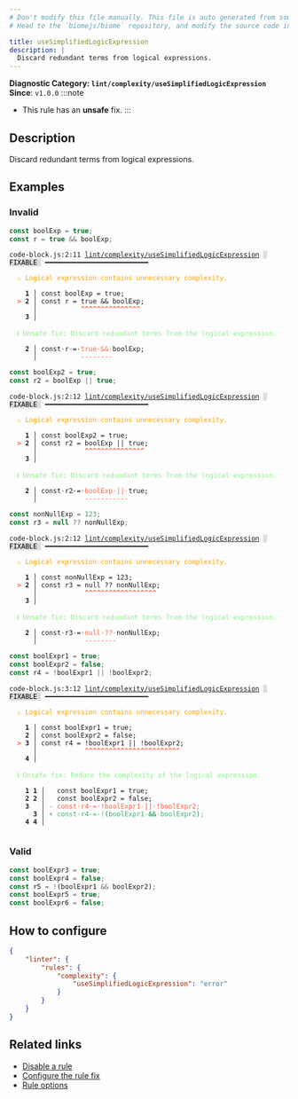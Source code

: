 ```yaml
---
# Don't modify this file manually. This file is auto generated from source, and you will lose your changes next time the website is built.
# Head to the `biomejs/biome` repository, and modify the source code in there.

title: useSimplifiedLogicExpression
description: |
  Discard redundant terms from logical expressions.
---
```


**Diagnostic Category: `lint/complexity/useSimplifiedLogicExpression`**
<Tabs>
<TabItem label="JavaScript (and super languages)" icon="seti:javascript">
**Since**: `v1.0.0`
:::note
- This rule has an **unsafe** fix.
:::

## Description
Discard redundant terms from logical expressions.

## Examples

### Invalid

```js
const boolExp = true;
const r = true && boolExp;
```

<pre class="language-text"><code class="language-text">code-block.js:2:11 <a href="https://biomejs.dev/linter/rules/use-simplified-logic-expression">lint/complexity/useSimplifiedLogicExpression</a> <span style="color: #000; background-color: #ddd;"> FIXABLE </span> ━━━━━━━━━━━━━━━━━━━━━━━━━━<br /><br />  <strong><span style="color: Orange;">⚠</span></strong> <span style="color: Orange;">Logical expression contains unnecessary complexity.</span><br />  <br />    <strong>1 │ </strong>const boolExp = true;<br />  <strong><span style="color: Tomato;">&gt;</span></strong> <strong>2 │ </strong>const r = true &amp;&amp; boolExp;<br />   <strong>   │ </strong>          <strong><span style="color: Tomato;">^</span></strong><strong><span style="color: Tomato;">^</span></strong><strong><span style="color: Tomato;">^</span></strong><strong><span style="color: Tomato;">^</span></strong><strong><span style="color: Tomato;">^</span></strong><strong><span style="color: Tomato;">^</span></strong><strong><span style="color: Tomato;">^</span></strong><strong><span style="color: Tomato;">^</span></strong><strong><span style="color: Tomato;">^</span></strong><strong><span style="color: Tomato;">^</span></strong><strong><span style="color: Tomato;">^</span></strong><strong><span style="color: Tomato;">^</span></strong><strong><span style="color: Tomato;">^</span></strong><strong><span style="color: Tomato;">^</span></strong><strong><span style="color: Tomato;">^</span></strong><br />    <strong>3 │ </strong><br />  <br />  <strong><span style="color: lightgreen;">ℹ</span></strong> <span style="color: lightgreen;">Unsafe fix</span><span style="color: lightgreen;">: </span><span style="color: lightgreen;">Discard redundant terms from the logical expression.</span><br />  <br />  <strong>  2 │ </strong>const<span style="opacity: 0.8;">·</span>r<span style="opacity: 0.8;">·</span>=<span style="opacity: 0.8;">·</span><span style="color: Tomato;">t</span><span style="color: Tomato;">r</span><span style="color: Tomato;">u</span><span style="color: Tomato;">e</span><span style="opacity: 0.8;"><span style="color: Tomato;">·</span></span><span style="color: Tomato;">&amp;</span><span style="color: Tomato;">&amp;</span><span style="opacity: 0.8;"><span style="color: Tomato;">·</span></span>boolExp;<br />  <strong>    │ </strong>          <span style="color: Tomato;">-</span><span style="color: Tomato;">-</span><span style="color: Tomato;">-</span><span style="color: Tomato;">-</span><span style="color: Tomato;">-</span><span style="color: Tomato;">-</span><span style="color: Tomato;">-</span><span style="color: Tomato;">-</span>        <br /></code></pre>

```js
const boolExp2 = true;
const r2 = boolExp || true;
```

<pre class="language-text"><code class="language-text">code-block.js:2:12 <a href="https://biomejs.dev/linter/rules/use-simplified-logic-expression">lint/complexity/useSimplifiedLogicExpression</a> <span style="color: #000; background-color: #ddd;"> FIXABLE </span> ━━━━━━━━━━━━━━━━━━━━━━━━━━<br /><br />  <strong><span style="color: Orange;">⚠</span></strong> <span style="color: Orange;">Logical expression contains unnecessary complexity.</span><br />  <br />    <strong>1 │ </strong>const boolExp2 = true;<br />  <strong><span style="color: Tomato;">&gt;</span></strong> <strong>2 │ </strong>const r2 = boolExp || true;<br />   <strong>   │ </strong>           <strong><span style="color: Tomato;">^</span></strong><strong><span style="color: Tomato;">^</span></strong><strong><span style="color: Tomato;">^</span></strong><strong><span style="color: Tomato;">^</span></strong><strong><span style="color: Tomato;">^</span></strong><strong><span style="color: Tomato;">^</span></strong><strong><span style="color: Tomato;">^</span></strong><strong><span style="color: Tomato;">^</span></strong><strong><span style="color: Tomato;">^</span></strong><strong><span style="color: Tomato;">^</span></strong><strong><span style="color: Tomato;">^</span></strong><strong><span style="color: Tomato;">^</span></strong><strong><span style="color: Tomato;">^</span></strong><strong><span style="color: Tomato;">^</span></strong><strong><span style="color: Tomato;">^</span></strong><br />    <strong>3 │ </strong><br />  <br />  <strong><span style="color: lightgreen;">ℹ</span></strong> <span style="color: lightgreen;">Unsafe fix</span><span style="color: lightgreen;">: </span><span style="color: lightgreen;">Discard redundant terms from the logical expression.</span><br />  <br />  <strong>  2 │ </strong>const<span style="opacity: 0.8;">·</span>r2<span style="opacity: 0.8;">·</span>=<span style="opacity: 0.8;">·</span><span style="color: Tomato;">b</span><span style="color: Tomato;">o</span><span style="color: Tomato;">o</span><span style="color: Tomato;">l</span><span style="color: Tomato;">E</span><span style="color: Tomato;">x</span><span style="color: Tomato;">p</span><span style="opacity: 0.8;"><span style="color: Tomato;">·</span></span><span style="color: Tomato;">|</span><span style="color: Tomato;">|</span><span style="opacity: 0.8;"><span style="color: Tomato;">·</span></span>true;<br />  <strong>    │ </strong>           <span style="color: Tomato;">-</span><span style="color: Tomato;">-</span><span style="color: Tomato;">-</span><span style="color: Tomato;">-</span><span style="color: Tomato;">-</span><span style="color: Tomato;">-</span><span style="color: Tomato;">-</span><span style="color: Tomato;">-</span><span style="color: Tomato;">-</span><span style="color: Tomato;">-</span><span style="color: Tomato;">-</span>     <br /></code></pre>

```js
const nonNullExp = 123;
const r3 = null ?? nonNullExp;
```

<pre class="language-text"><code class="language-text">code-block.js:2:12 <a href="https://biomejs.dev/linter/rules/use-simplified-logic-expression">lint/complexity/useSimplifiedLogicExpression</a> <span style="color: #000; background-color: #ddd;"> FIXABLE </span> ━━━━━━━━━━━━━━━━━━━━━━━━━━<br /><br />  <strong><span style="color: Orange;">⚠</span></strong> <span style="color: Orange;">Logical expression contains unnecessary complexity.</span><br />  <br />    <strong>1 │ </strong>const nonNullExp = 123;<br />  <strong><span style="color: Tomato;">&gt;</span></strong> <strong>2 │ </strong>const r3 = null ?? nonNullExp;<br />   <strong>   │ </strong>           <strong><span style="color: Tomato;">^</span></strong><strong><span style="color: Tomato;">^</span></strong><strong><span style="color: Tomato;">^</span></strong><strong><span style="color: Tomato;">^</span></strong><strong><span style="color: Tomato;">^</span></strong><strong><span style="color: Tomato;">^</span></strong><strong><span style="color: Tomato;">^</span></strong><strong><span style="color: Tomato;">^</span></strong><strong><span style="color: Tomato;">^</span></strong><strong><span style="color: Tomato;">^</span></strong><strong><span style="color: Tomato;">^</span></strong><strong><span style="color: Tomato;">^</span></strong><strong><span style="color: Tomato;">^</span></strong><strong><span style="color: Tomato;">^</span></strong><strong><span style="color: Tomato;">^</span></strong><strong><span style="color: Tomato;">^</span></strong><strong><span style="color: Tomato;">^</span></strong><strong><span style="color: Tomato;">^</span></strong><br />    <strong>3 │ </strong><br />  <br />  <strong><span style="color: lightgreen;">ℹ</span></strong> <span style="color: lightgreen;">Unsafe fix</span><span style="color: lightgreen;">: </span><span style="color: lightgreen;">Discard redundant terms from the logical expression.</span><br />  <br />  <strong>  2 │ </strong>const<span style="opacity: 0.8;">·</span>r3<span style="opacity: 0.8;">·</span>=<span style="opacity: 0.8;">·</span><span style="color: Tomato;">n</span><span style="color: Tomato;">u</span><span style="color: Tomato;">l</span><span style="color: Tomato;">l</span><span style="opacity: 0.8;"><span style="color: Tomato;">·</span></span><span style="color: Tomato;">?</span><span style="color: Tomato;">?</span><span style="opacity: 0.8;"><span style="color: Tomato;">·</span></span>nonNullExp;<br />  <strong>    │ </strong>           <span style="color: Tomato;">-</span><span style="color: Tomato;">-</span><span style="color: Tomato;">-</span><span style="color: Tomato;">-</span><span style="color: Tomato;">-</span><span style="color: Tomato;">-</span><span style="color: Tomato;">-</span><span style="color: Tomato;">-</span>           <br /></code></pre>

```js
const boolExpr1 = true;
const boolExpr2 = false;
const r4 = !boolExpr1 || !boolExpr2;
```

<pre class="language-text"><code class="language-text">code-block.js:3:12 <a href="https://biomejs.dev/linter/rules/use-simplified-logic-expression">lint/complexity/useSimplifiedLogicExpression</a> <span style="color: #000; background-color: #ddd;"> FIXABLE </span> ━━━━━━━━━━━━━━━━━━━━━━━━━━<br /><br />  <strong><span style="color: Orange;">⚠</span></strong> <span style="color: Orange;">Logical expression contains unnecessary complexity.</span><br />  <br />    <strong>1 │ </strong>const boolExpr1 = true;<br />    <strong>2 │ </strong>const boolExpr2 = false;<br />  <strong><span style="color: Tomato;">&gt;</span></strong> <strong>3 │ </strong>const r4 = !boolExpr1 || !boolExpr2;<br />   <strong>   │ </strong>           <strong><span style="color: Tomato;">^</span></strong><strong><span style="color: Tomato;">^</span></strong><strong><span style="color: Tomato;">^</span></strong><strong><span style="color: Tomato;">^</span></strong><strong><span style="color: Tomato;">^</span></strong><strong><span style="color: Tomato;">^</span></strong><strong><span style="color: Tomato;">^</span></strong><strong><span style="color: Tomato;">^</span></strong><strong><span style="color: Tomato;">^</span></strong><strong><span style="color: Tomato;">^</span></strong><strong><span style="color: Tomato;">^</span></strong><strong><span style="color: Tomato;">^</span></strong><strong><span style="color: Tomato;">^</span></strong><strong><span style="color: Tomato;">^</span></strong><strong><span style="color: Tomato;">^</span></strong><strong><span style="color: Tomato;">^</span></strong><strong><span style="color: Tomato;">^</span></strong><strong><span style="color: Tomato;">^</span></strong><strong><span style="color: Tomato;">^</span></strong><strong><span style="color: Tomato;">^</span></strong><strong><span style="color: Tomato;">^</span></strong><strong><span style="color: Tomato;">^</span></strong><strong><span style="color: Tomato;">^</span></strong><strong><span style="color: Tomato;">^</span></strong><br />    <strong>4 │ </strong><br />  <br />  <strong><span style="color: lightgreen;">ℹ</span></strong> <span style="color: lightgreen;">Unsafe fix</span><span style="color: lightgreen;">: </span><span style="color: lightgreen;">Reduce the complexity of the logical expression.</span><br />  <br />    <strong>1</strong> <strong>1</strong><strong> │ </strong>  const boolExpr1 = true;<br />    <strong>2</strong> <strong>2</strong><strong> │ </strong>  const boolExpr2 = false;<br />    <strong>3</strong>  <strong> │ </strong><span style="color: Tomato;">-</span> <span style="color: Tomato;">c</span><span style="color: Tomato;">o</span><span style="color: Tomato;">n</span><span style="color: Tomato;">s</span><span style="color: Tomato;">t</span><span style="color: Tomato;"><span style="opacity: 0.8;">·</span></span><span style="color: Tomato;">r</span><span style="color: Tomato;">4</span><span style="color: Tomato;"><span style="opacity: 0.8;">·</span></span><span style="color: Tomato;">=</span><span style="color: Tomato;"><span style="opacity: 0.8;">·</span></span><span style="color: Tomato;">!</span><span style="color: Tomato;">b</span><span style="color: Tomato;">o</span><span style="color: Tomato;">o</span><span style="color: Tomato;">l</span><span style="color: Tomato;">E</span><span style="color: Tomato;">x</span><span style="color: Tomato;">p</span><span style="color: Tomato;">r</span><span style="color: Tomato;">1</span><span style="color: Tomato;"><span style="opacity: 0.8;">·</span></span><span style="color: Tomato;"><strong>|</strong></span><span style="color: Tomato;"><strong>|</strong></span><span style="color: Tomato;"><span style="opacity: 0.8;">·</span></span><span style="color: Tomato;"><strong>!</strong></span><span style="color: Tomato;">b</span><span style="color: Tomato;">o</span><span style="color: Tomato;">o</span><span style="color: Tomato;">l</span><span style="color: Tomato;">E</span><span style="color: Tomato;">x</span><span style="color: Tomato;">p</span><span style="color: Tomato;">r</span><span style="color: Tomato;">2</span><span style="color: Tomato;">;</span><br />      <strong>3</strong><strong> │ </strong><span style="color: MediumSeaGreen;">+</span> <span style="color: MediumSeaGreen;">c</span><span style="color: MediumSeaGreen;">o</span><span style="color: MediumSeaGreen;">n</span><span style="color: MediumSeaGreen;">s</span><span style="color: MediumSeaGreen;">t</span><span style="color: MediumSeaGreen;"><span style="opacity: 0.8;">·</span></span><span style="color: MediumSeaGreen;">r</span><span style="color: MediumSeaGreen;">4</span><span style="color: MediumSeaGreen;"><span style="opacity: 0.8;">·</span></span><span style="color: MediumSeaGreen;">=</span><span style="color: MediumSeaGreen;"><span style="opacity: 0.8;">·</span></span><span style="color: MediumSeaGreen;">!</span><span style="color: MediumSeaGreen;"><strong>(</strong></span><span style="color: MediumSeaGreen;">b</span><span style="color: MediumSeaGreen;">o</span><span style="color: MediumSeaGreen;">o</span><span style="color: MediumSeaGreen;">l</span><span style="color: MediumSeaGreen;">E</span><span style="color: MediumSeaGreen;">x</span><span style="color: MediumSeaGreen;">p</span><span style="color: MediumSeaGreen;">r</span><span style="color: MediumSeaGreen;">1</span><span style="color: MediumSeaGreen;"><span style="opacity: 0.8;">·</span></span><span style="color: MediumSeaGreen;"><strong>&amp;</strong></span><span style="color: MediumSeaGreen;"><strong>&amp;</strong></span><span style="color: MediumSeaGreen;"><span style="opacity: 0.8;">·</span></span><span style="color: MediumSeaGreen;">b</span><span style="color: MediumSeaGreen;">o</span><span style="color: MediumSeaGreen;">o</span><span style="color: MediumSeaGreen;">l</span><span style="color: MediumSeaGreen;">E</span><span style="color: MediumSeaGreen;">x</span><span style="color: MediumSeaGreen;">p</span><span style="color: MediumSeaGreen;">r</span><span style="color: MediumSeaGreen;">2</span><span style="color: MediumSeaGreen;"><strong>)</strong></span><span style="color: MediumSeaGreen;">;</span><br />    <strong>4</strong> <strong>4</strong><strong> │ </strong>  <br />  <br /></code></pre>

### Valid

```js
const boolExpr3 = true;
const boolExpr4 = false;
const r5 = !(boolExpr1 && boolExpr2);
const boolExpr5 = true;
const boolExpr6 = false;
```

## How to configure
```json title="biome.json"
{
	"linter": {
		"rules": {
			"complexity": {
				"useSimplifiedLogicExpression": "error"
			}
		}
	}
}

```
## Related links

- [Disable a rule](/linter/#disable-a-lint-rule)
- [Configure the rule fix](/linter#configure-the-rule-fix)
- [Rule options](/linter/#rule-options)

</TabItem>
</Tabs>

